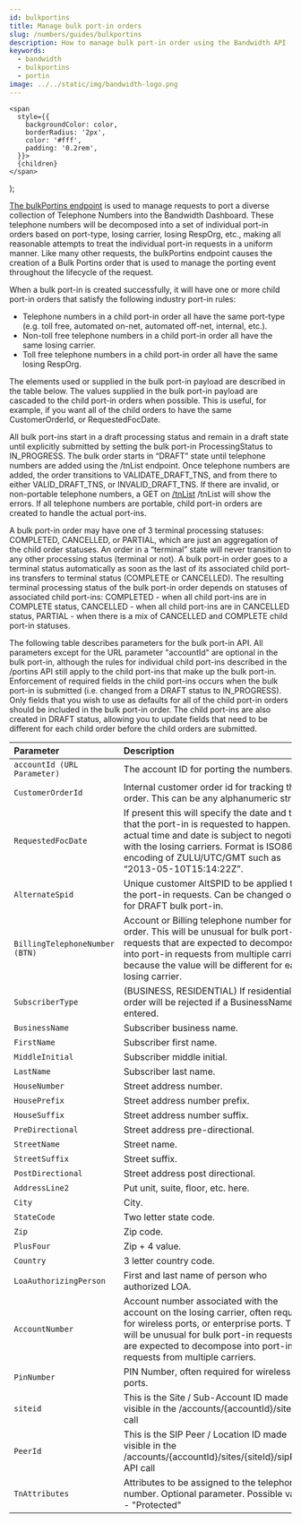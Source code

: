 ```yaml
---
id: bulkportins
title: Manage bulk port-in orders
slug: /numbers/guides/bulkportins
description: How to manage bulk port-in order using the Bandwidth API
keywords:
  - bandwidth
  - bulkportins
  - portin
image: ../../static/img/bandwidth-logo.png
---
```




    <span
      style={{
        backgroundColor: color,
        borderRadius: '2px',
        color: '#fff',
        padding: '0.2rem',
      }}>
      {children}
    </span>
  );

[The bulkPortins endpoint](/apis/numbers#operation/ListBulkPortins) is used to manage requests to port a diverse collection of Telephone Numbers into the Bandwidth Dashboard. These telephone numbers will be decomposed into a set of individual port-in orders based on port-type, losing carrier, losing RespOrg, etc., making all reasonable attempts to treat the individual port-in requests in a uniform manner. Like many other requests, the bulkPortins endpoint causes the creation of a Bulk Portins order that is used to manage the porting event throughout the lifecycle of the request.

When a bulk port-in is created successfully, it will have one or more child port-in orders that satisfy the following industry port-in rules:

* Telephone numbers in a child port-in order all have the same port-type (e.g. toll free, automated on-net, automated off-net, internal, etc.).
* Non-toll free telephone numbers in a child port-in order all have the same losing carrier.
* Toll free telephone numbers in a child port-in order all have the same losing RespOrg.

The elements used or supplied in the bulk port-in payload are described in the table below. The values supplied in the bulk port-in payload are cascaded to the child port-in orders when possible. This is useful, for example, if you want all of the child orders to have the same CustomerOrderId, or RequestedFocDate.

All bulk port-ins start in a draft processing status and remain in a draft state until explicitly submitted
by setting the bulk port-in ProcessingStatus to IN_PROGRESS. The bulk order starts in “DRAFT” state until
telephone numbers are added using the /tnList endpoint. Once telephone numbers are added, the order
transitions to VALIDATE_DRAFT_TNS, and from there to either VALID_DRAFT_TNS, or INVALID_DRAFT_TNS.
If there are invalid, or non-portable telephone numbers, a GET on [/tnList](/apis/numbers/#operation/ListBulkTns) /tnList will show the errors. If all
telephone numbers are portable, child port-in orders are created to handle the actual port-ins.

A bulk port-in order may have one of 3 terminal processing statuses: COMPLETED, CANCELLED, or PARTIAL, which are just an aggregation of the child order statuses. An order in a “terminal” state will never transition to any other processing status (terminal or not). A bulk port-in order goes to a terminal status automatically as soon as the last of its associated child port-ins transfers to terminal status (COMPLETE or CANCELLED). The resulting terminal processing status of the bulk port-in order depends on statuses of associated child port-ins: COMPLETED - when all child port-ins are in COMPLETE status, CANCELLED - when all child port-ins are in CANCELLED status, PARTIAL - when there is a mix of CANCELLED and COMPLETE child port-in statuses.

The following table describes parameters for the bulk port-in API. All parameters except for the URL parameter "accountId" are optional in the bulk port-in, although the rules for individual child port-ins described in the /portins API still apply to the child port-ins that make up the bulk port-in. Enforcement of required fields in the child port-ins occurs when the bulk port-in is submitted (i.e. changed from a DRAFT status to IN_PROGRESS). Only fields that you wish to use as defaults for all of the child port-in orders should be included in the bulk port-in order. The child port-ins are also created in DRAFT status, allowing you to update fields that need to be different for each child order before the child orders are submitted.


| Parameter                   | Description                                                                                                                       |
|:----------------------------|:----------------------------------------|
| `accountId (URL Parameter)` | The account ID for porting the numbers. |
| `CustomerOrderId`       | Internal customer order id for tracking the order. This can be any alphanumeric string. |
| `RequestedFocDate`            | If present this will specify the date and time that the port-in is requested to happen. The actual time and date is subject to negotiation with the losing carriers. Format is ISO8601 encoding of ZULU/UTC/GMT such as “2013-05-10T15:14:22Z”.|
| `AlternateSpid`                 | Unique customer AltSPID to be applied to the port-in requests. Can be changed only for DRAFT bulk port-in. |
| `BillingTelephoneNumber (BTN)`  | Account or Billing telephone number for order. This will be unusual for bulk port-in requests that are expected to decompose into port-in requests from multiple carriers, because the value will be different for each losing carrier. |
| `SubscriberType`                | (BUSINESS, RESIDENTIAL) If residential, order will be rejected if a BusinessName is entered. |
| `BusinessName`                 | Subscriber business name. |
| `FirstName`                 | Subscriber first name. |
| `MiddleInitial`                 | Subscriber middle initial. |
| `LastName`                 | Subscriber last name. |
| `HouseNumber`                 | Street address number. |
| `HousePrefix`                 | Street address number prefix. |
| `HouseSuffix`                 | Street address number suffix. |
| `PreDirectional`                 | Street address pre-directional. |
| `StreetName`                 | Street name. |
| `StreetSuffix`                 | Street suffix. |
| `PostDirectional`                 | Street address post directional. |
| `AddressLine2`                 | Put unit, suite, floor, etc. here. |
| `City`                 | City. |
| `StateCode`                 | Two letter state code. |
| `Zip`                 | Zip code. |
| `PlusFour`                 | Zip + 4 value.|
| `Country`                 | 3 letter country code. |
| `LoaAuthorizingPerson`                 | First and last name of person who authorized LOA. |
| `AccountNumber`                 | Account number associated with the account on the losing carrier, often required for wireless ports, or enterprise ports. This will be unusual for bulk port-in requests that are expected to decompose into port-in requests from multiple carriers. |
| `PinNumber`                 | PIN Number, often required for wireless ports. |
| `siteid`                 | This is the Site / Sub-Account ID made visible in the /accounts/{accountId}/sites API call |
| `PeerId`                 | This is the SIP Peer / Location ID made visible in the /accounts/{accountId}/sites/{siteId}/sipPeers API call |
| `TnAttributes`                 | Attributes to be assigned to the telephone number. Optional parameter. Possible values - "Protected" |